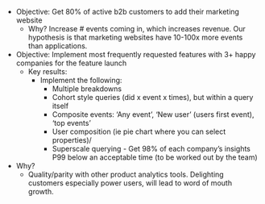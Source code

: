- Objective: Get 80% of active b2b customers to add their marketing website
  - Why? Increase # events coming in, which increases revenue. Our hypothesis is that marketing websites have 10-100x more events than applications.
- Objective: Implement most frequently requested features with 3+ happy companies for the feature launch
  - Key results:
    - Implement the following:
      - Multiple breakdowns
      - Cohort style queries (did x event x times), but within a query itself
      - Composite events: ‘Any event’, ‘New user’ (users first event), ‘top events’
      - User composition (ie pie chart where you can select properties)/
      - Superscale querying - Get 98% of each company’s insights P99 below an acceptable time (to be worked out by the team)
- Why?
  - Quality/parity with other product analytics tools. Delighting customers especially power users, will lead to word of mouth growth.
